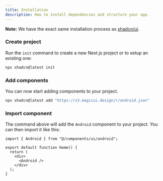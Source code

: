```yaml
---
title: Installation
description: How to install dependencies and structure your app.
---
```


<Callout>

**Note:** We have the exact same installation process as [shadcn/ui](https://ui.shadcn.com/docs/installation/).

</Callout>

<Steps>

### Create project

Run the `init` command to create a new Next.js project or to setup an existing one:

```bash
npx shadcn@latest init
```

### Add components

You can now start adding components to your project.

```bash
npx shadcn@latest add "https://v3.magicui.design/r/android.json"
```

### Import component

The command above will add the `Android` component to your project. You can then import it like this:

```tsx {1,6} showLineNumbers
import { Android } from "@/components/ui/android";

export default function Home() {
  return (
    <div>
      <Android />
    </div>
  );
}
```

</Steps>
